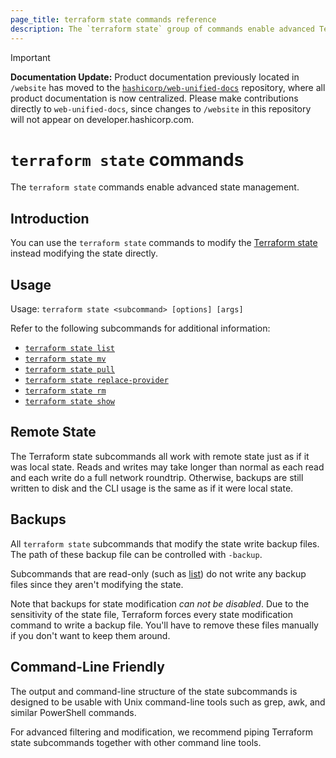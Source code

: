 ```yaml
---
page_title: terraform state commands reference
description: The `terraform state` group of commands enable advanced Terraform state management.
---
```


> [!IMPORTANT]  
> **Documentation Update:** Product documentation previously located in `/website` has moved to the [`hashicorp/web-unified-docs`](https://github.com/hashicorp/web-unified-docs) repository, where all product documentation is now centralized. Please make contributions directly to `web-unified-docs`, since changes to `/website` in this repository will not appear on developer.hashicorp.com.

# `terraform state` commands

The `terraform state` commands enable advanced state management.  

## Introduction

You can use the `terraform state` commands to modify the [Terraform state](/terraform/language/state) instead modifying the state directly.

## Usage

Usage: `terraform state <subcommand> [options] [args]`

Refer to the following subcommands for additional information:

- [`terraform state list`](/terraform/cli/commands/state/list)
- [`terraform state mv`](/terraform/cli/commands/state/mv)
- [`terraform state pull`](/terraform/cli/commands/state/pull)
- [`terraform state replace-provider`](/terraform/cli/commands/state/replace-provider)
- [`terraform state rm`](/terraform/cli/commands/state/rm)
- [`terraform state show`](/terraform/cli/commands/state/show)

## Remote State

The Terraform state subcommands all work with remote state just as if it
was local state. Reads and writes may take longer than normal as each read
and each write do a full network roundtrip. Otherwise, backups are still
written to disk and the CLI usage is the same as if it were local state.

## Backups

All `terraform state` subcommands that modify the state write backup
files. The path of these backup file can be controlled with `-backup`.

Subcommands that are read-only (such as [list](/terraform/cli/commands/state/list))
do not write any backup files since they aren't modifying the state.

Note that backups for state modification _can not be disabled_. Due to
the sensitivity of the state file, Terraform forces every state modification
command to write a backup file. You'll have to remove these files manually
if you don't want to keep them around.

## Command-Line Friendly

The output and command-line structure of the state subcommands is
designed to be usable with Unix command-line tools such as grep, awk,
and similar PowerShell commands.

For advanced filtering and modification, we recommend piping Terraform
state subcommands together with other command line tools.
